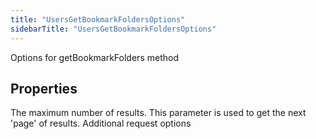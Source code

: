 ```yaml
---
title: "UsersGetBookmarkFoldersOptions"
sidebarTitle: "UsersGetBookmarkFoldersOptions"
---
```


Options for getBookmarkFolders method

## Properties

<ParamField name="maxResults" type="number">
The maximum number of results.
</ParamField>





<ParamField name="paginationToken" type="string">
This parameter is used to get the next 'page' of results.
</ParamField>





<ParamField name="requestOptions" type="[RequestOptions](/xdks/typescript/reference/interfaces/RequestOptions)">
Additional request options
</ParamField>



